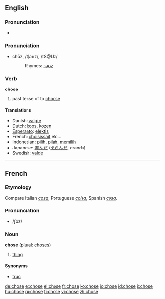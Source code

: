 ==English==

===Pronunciation===
*{{audio|en-us-chose.ogg|Audio (US)}}

=== Pronunciation ===
*chōz, /tʃəʊz/, /tS@Uz/
*:Rhymes: [[Rhymes:English:-əʊz|-əʊz]]

=== Verb ===
'''chose'''

# past tense of to [[choose]]


==== Translations ====
*Danish: [[valgte]]
*Dutch: [[koos]], [[kozen]]
*[[Esperanto]]: [[elektis]]
*French: [[choisissait]] etc...
*Indonesian: [[pilih]], [[pilah]], [[pilih|memilih]]
*Japanese: [[選んだ]] ([[えらんだ]], eranda)
*Swedish: [[valde]]

----

==French==

===Etymology===
Compare Italian ''[[cosa]]'', Portuguese ''[[coisa]]'', Spanish ''[[cosa]]''.

===Pronunciation===
* /ʃoz/

===Noun===
'''chose''' {{f}} (plural: [[choses]])

# [[thing]]

====Synonyms====
*[[truc]] {{m}}

[[de:chose]]
[[et:chose]]
[[el:chose]]
[[fr:chose]]
[[ko:chose]]
[[io:chose]]
[[id:chose]]
[[it:chose]]
[[hu:chose]]
[[ru:chose]]
[[fi:chose]]
[[vi:chose]]
[[zh:chose]]